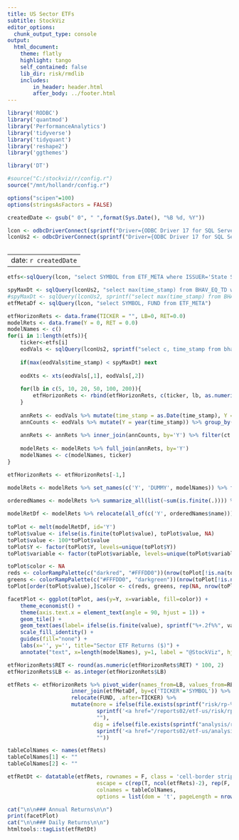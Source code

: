 ```yaml
---
title: US Sector ETFs
subtitle: StockViz
editor_options:
  chunk_output_type: console
output: 
  html_document:
    theme: flatly
    highlight: tango
    self_contained: false
    lib_dir: risk/rmdlib	
    includes:
        in_header: header.html
        after_body: ../footer.html		
---
```


```r
library('RODBC')
library('quantmod')
library('PerformanceAnalytics')
library('tidyverse')
library('tidyquant')
library('reshape2')
library('ggthemes')

library('DT')

#source("C:/stockviz/r/config.r")
source("/mnt/hollandr/config.r")

options("scipen"=100)
options(stringsAsFactors = FALSE)

createdDate <- gsub(" 0", " ",format(Sys.Date(), "%B %d, %Y"))

lcon <- odbcDriverConnect(sprintf("Driver={ODBC Driver 17 for SQL Server};Server=%s;Database=%s;Uid=%s;Pwd=%s;", ldbserver, ldbname, ldbuser, ldbpassword), case = "nochange", believeNRows = TRUE)
lconUs2 <- odbcDriverConnect(sprintf("Driver={ODBC Driver 17 for SQL Server};Server=%s;Database=%s;Uid=%s;Pwd=%s;", ldbserver, "StockVizUs2", ldbuser, ldbpassword), case = "nochange", believeNRows = TRUE)
	
```

---
date: `r createdDate`
---

```r
etfs<-sqlQuery(lcon, "select SYMBOL from ETF_META where ISSUER='State Street Global Advisors' and CATEGORY='Sector' and GEO='U.S.' and ASSET_CLASS='Equity' and AUM > 1000000000 order by aum desc")[,1]

spyMaxDt <- sqlQuery(lconUs2, "select max(time_stamp) from BHAV_EQ_TD where symbol='SPY'")[[1]]
#spyMaxDt <- sqlQuery(lconUs2, sprintf("select max(time_stamp) from BHAV_EQ_TD where symbol='SPY' and time_stamp < '%s'", spyMaxDt))[[1]]
etfMetaDf <- sqlQuery(lcon, "select SYMBOL, FUND from ETF_META")

etfHorizonRets <- data.frame(TICKER = "", LB=0, RET=0.0)
modelRets <- data.frame(Y = 0, RET = 0.0)
modelNames <- c()
for(i in 1:length(etfs)){
	ticker<-etfs[i]
	eodVals <- sqlQuery(lconUs2, sprintf("select c, time_stamp from bhav_eq_td where SYMBOL = '%s' and time_stamp >= '%s' and time_stamp <= '%s'", ticker, "2009-12-25", spyMaxDt))
	
	if(max(eodVals$time_stamp) < spyMaxDt) next
	
	eodXts <- xts(eodVals[,1], eodVals[,2])
	
	for(lb in c(5, 10, 20, 50, 100, 200)){
		etfHorizonRets <- rbind(etfHorizonRets, c(ticker, lb, as.numeric(Return.cumulative(dailyReturn(tail(eodXts, lb))))))
	}
	
	annRets <- eodVals %>% mutate(time_stamp = as.Date(time_stamp), Y = year(time_stamp)) %>% group_by(Y) %>% tq_transmute(mutate_fun = annualReturn, col_rename = 'RET')
	annCounts <- eodVals %>% mutate(Y = year(time_stamp)) %>% group_by(Y) %>% summarize(ct = n())
	
	annRets <- annRets %>% inner_join(annCounts, by='Y') %>% filter(ct > 210 & is.finite(RET)) %>% select(Y, RET)
	
	modelRets <- modelRets %>% full_join(annRets, by='Y')
	modelNames <- c(modelNames, ticker)
}

etfHorizonRets <- etfHorizonRets[-1,]

modelRets <- modelRets %>% set_names(c('Y', 'DUMMY', modelNames)) %>% filter(Y > 0) %>% select(where(~!all(is.na(.x)))) %>% arrange(Y)
	
orderedNames <- modelRets %>% summarize_all(list(~sum(is.finite(.)))) %>% pivot_longer(-Y) %>% arrange(desc(value)) %>% select(name)

modelRetDf <- modelRets %>% relocate(all_of(c('Y', orderedNames$name))) %>% as.data.frame()
 
toPlot <- melt(modelRetDf, id='Y')
toPlot$value <- ifelse(is.finite(toPlot$value), toPlot$value, NA)
toPlot$value <- 100*toPlot$value
toPlot$Y <- factor(toPlot$Y, levels=unique(toPlot$Y))
toPlot$variable <- factor(toPlot$variable, levels=unique(toPlot$variable))

toPlot$color <- NA
reds <- colorRampPalette(c("darkred", "#FFFDD0"))(nrow(toPlot[!is.na(toPlot$value) & toPlot$value < 0,]))
greens <- colorRampPalette(c("#FFFDD0", "darkgreen"))(nrow(toPlot[!is.na(toPlot$value) & toPlot$value >= 0,]))
toPlot[order(toPlot$value),]$color <- c(reds, greens, rep(NA, nrow(toPlot) - length(reds) - length(greens)))

facetPlot <- ggplot(toPlot, aes(y=Y, x=variable, fill=color)) +
	theme_economist() +
	theme(axis.text.x = element_text(angle = 90, hjust = 1)) +
	geom_tile() +
	geom_text(aes(label= ifelse(is.finite(value), sprintf("%+.2f%%", value), "")), hjust = "center", size=3) +
	scale_fill_identity() +
	guides(fill="none") +
	labs(x='', y='', title="Sector ETF Returns ($)") +
	annotate("text", x=length(modelNames), y=1, label = "@StockViz", hjust='right', vjust=0, col="white", cex=6, fontface = "bold", alpha = 0.8)

etfHorizonRets$RET <- round(as.numeric(etfHorizonRets$RET) * 100, 2)
etfHorizonRets$LB <- as.integer(etfHorizonRets$LB)

etfRets <- etfHorizonRets %>% pivot_wider(names_from=LB, values_from=RET, names_prefix='D') %>%
					inner_join(etfMetaDf, by=c('TICKER'='SYMBOL')) %>%
					relocate(FUND, .after=TICKER) %>%
					mutate(more = ifelse(file.exists(sprintf("risk/rp-%s.html", gsub("[^[:alnum:] ]| ", "", TICKER))), 
							sprintf('<a href="/reports02/etf-us/risk/rp-%s.html" target="_blank">>>></a>', gsub("[^[:alnum:] ]| ", "", TICKER)), 
							""),
						   dig = ifelse(file.exists(sprintf("analysis/rp-%s.html", gsub("[^[:alnum:] ]| ", "", TICKER))), 
							sprintf('<a href="/reports02/etf-us/analysis/rp-%s.html" target="_blank">///</a>', gsub("[^[:alnum:] ]| ", "", TICKER)), 
							""))

tableColNames <- names(etfRets)	
tableColNames[1] <- ""
tableColNames[2] <- ""

etfRetDt <- datatable(etfRets, rownames = F, class = 'cell-border stripe', 
							escape = c(rep(T, ncol(etfRets)-2), rep(F, 2)), filter='none', 
							colnames = tableColNames, 
							options = list(dom = 't', pageLength = nrow(etfRets)))	
```

```r
cat("\n\n### Annual Returns\n\n")
print(facetPlot)
cat("\n\n### Daily Returns\n\n")
htmltools::tagList(etfRetDt)
```